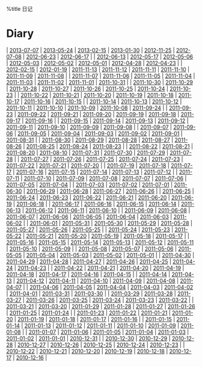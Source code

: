 %title 日记
= Diary =
| [[2013-07-07]] | [[2013-05-24]] | [[2013-02-15]] | [[2013-01-30]] | [[2012-11-25]] | [[2012-07-08]] | [[2012-06-23]] | [[2012-06-17]] |
| [[2012-06-13]] | [[2012-05-17]] | [[2012-05-06]] | [[2012-05-03]] | [[2012-05-02]] | [[2012-05-01]] | [[2012-04-28]] | [[2012-04-23]] |
| [[2012-02-15]] | [[2012-01-19]] | [[2011-11-13]] | [[2011-11-12]] | [[2011-11-11]] | [[2011-11-10]] | [[2011-11-09]] | [[2011-11-08]] |
| [[2011-11-07]] | [[2011-11-06]] | [[2011-11-05]] | [[2011-11-04]] | [[2011-11-03]] | [[2011-11-02]] | [[2011-11-01]] | [[2011-10-31]] |
| [[2011-10-30]] | [[2011-10-29]] | [[2011-10-28]] | [[2011-10-27]] | [[2011-10-26]] | [[2011-10-25]] | [[2011-10-24]] | [[2011-10-23]] |
| [[2011-10-22]] | [[2011-10-21]] | [[2011-10-20]] | [[2011-10-19]] | [[2011-10-18]] | [[2011-10-17]] | [[2011-10-16]] | [[2011-10-15]] |
| [[2011-10-14]] | [[2011-10-13]] | [[2011-10-12]] | [[2011-10-11]] | [[2011-10-10]] | [[2011-10-09]] | [[2011-10-08]] | [[2011-09-24]] |
| [[2011-09-23]] | [[2011-09-22]] | [[2011-09-21]] | [[2011-09-20]] | [[2011-09-19]] | [[2011-09-18]] | [[2011-09-17]] | [[2011-09-16]] |
| [[2011-09-15]] | [[2011-09-14]] | [[2011-09-13]] | [[2011-09-12]] | [[2011-09-11]] | [[2011-09-10]] | [[2011-09-09]] | [[2011-09-08]] |
| [[2011-09-07]] | [[2011-09-06]] | [[2011-09-05]] | [[2011-09-04]] | [[2011-09-03]] | [[2011-09-02]] | [[2011-09-01]] | [[2011-08-31]] |
| [[2011-08-30]] | [[2011-08-29]] | [[2011-08-28]] | [[2011-08-27]] | [[2011-08-26]] | [[2011-08-25]] | [[2011-08-24]] | [[2011-08-23]] |
| [[2011-08-22]] | [[2011-08-21]] | [[2011-08-20]] | [[2011-08-10]] | [[2011-07-31]] | [[2011-07-30]] | [[2011-07-29]] | [[2011-07-28]] |
| [[2011-07-27]] | [[2011-07-26]] | [[2011-07-25]] | [[2011-07-24]] | [[2011-07-23]] | [[2011-07-22]] | [[2011-07-21]] | [[2011-07-20]] |
| [[2011-07-19]] | [[2011-07-18]] | [[2011-07-17]] | [[2011-07-16]] | [[2011-07-15]] | [[2011-07-14]] | [[2011-07-13]] | [[2011-07-12]] |
| [[2011-07-11]] | [[2011-07-10]] | [[2011-07-09]] | [[2011-07-08]] | [[2011-07-07]] | [[2011-07-06]] | [[2011-07-05]] | [[2011-07-04]] |
| [[2011-07-03]] | [[2011-07-02]] | [[2011-07-01]] | [[2011-06-30]] | [[2011-06-29]] | [[2011-06-28]] | [[2011-06-27]] | [[2011-06-26]] |
| [[2011-06-25]] | [[2011-06-24]] | [[2011-06-23]] | [[2011-06-22]] | [[2011-06-21]] | [[2011-06-20]] | [[2011-06-19]] | [[2011-06-18]] |
| [[2011-06-17]] | [[2011-06-16]] | [[2011-06-15]] | [[2011-06-14]] | [[2011-06-13]] | [[2011-06-12]] | [[2011-06-11]] | [[2011-06-10]] |
| [[2011-06-09]] | [[2011-06-08]] | [[2011-06-07]] | [[2011-06-06]] | [[2011-06-05]] | [[2011-06-04]] | [[2011-06-03]] | [[2011-06-02]] |
| [[2011-06-01]] | [[2011-05-31]] | [[2011-05-30]] | [[2011-05-29]] | [[2011-05-28]] | [[2011-05-27]] | [[2011-05-26]] | [[2011-05-25]] |
| [[2011-05-24]] | [[2011-05-23]] | [[2011-05-22]] | [[2011-05-21]] | [[2011-05-20]] | [[2011-05-19]] | [[2011-05-18]] | [[2011-05-17]] |
| [[2011-05-16]] | [[2011-05-15]] | [[2011-05-14]] | [[2011-05-13]] | [[2011-05-12]] | [[2011-05-11]] | [[2011-05-10]] | [[2011-05-09]] |
| [[2011-05-08]] | [[2011-05-07]] | [[2011-05-06]] | [[2011-05-05]] | [[2011-05-04]] | [[2011-05-03]] | [[2011-05-02]] | [[2011-05-01]] |
| [[2011-04-30]] | [[2011-04-29]] | [[2011-04-28]] | [[2011-04-27]] | [[2011-04-26]] | [[2011-04-25]] | [[2011-04-24]] | [[2011-04-23]] |
| [[2011-04-22]] | [[2011-04-21]] | [[2011-04-20]] | [[2011-04-19]] | [[2011-04-18]] | [[2011-04-17]] | [[2011-04-16]] | [[2011-04-15]] |
| [[2011-04-14]] | [[2011-04-13]] | [[2011-04-12]] | [[2011-04-11]] | [[2011-04-10]] | [[2011-04-09]] | [[2011-04-08]] | [[2011-04-07]] |
| [[2011-04-06]] | [[2011-04-05]] | [[2011-04-04]] | [[2011-04-03]] | [[2011-04-02]] | [[2011-04-01]] | [[2011-03-31]] | [[2011-03-30]] |
| [[2011-03-29]] | [[2011-03-28]] | [[2011-03-27]] | [[2011-03-26]] | [[2011-03-25]] | [[2011-03-24]] | [[2011-03-23]] | [[2011-03-22]] |
| [[2011-03-21]] | [[2011-03-20]] | [[2011-01-29]] | [[2011-01-28]] | [[2011-01-27]] | [[2011-01-26]] | [[2011-01-25]] | [[2011-01-24]] |
| [[2011-01-23]] | [[2011-01-22]] | [[2011-01-21]] | [[2011-01-20]] | [[2011-01-19]] | [[2011-01-18]] | [[2011-01-17]] | [[2011-01-16]] |
| [[2011-01-15]] | [[2011-01-14]] | [[2011-01-13]] | [[2011-01-12]] | [[2011-01-11]] | [[2011-01-10]] | [[2011-01-09]] | [[2011-01-08]] |
| [[2011-01-07]] | [[2011-01-06]] | [[2011-01-05]] | [[2011-01-04]] | [[2011-01-03]] | [[2011-01-02]] | [[2011-01-01]] | [[2010-12-31]] |
| [[2010-12-30]] | [[2010-12-29]] | [[2010-12-28]] | [[2010-12-27]] | [[2010-12-26]] | [[2010-12-25]] | [[2010-12-24]] | [[2010-12-23]] |
| [[2010-12-22]] | [[2010-12-21]] | [[2010-12-20]] | [[2010-12-19]] | [[2010-12-18]] | [[2010-12-17]] | [[2010-12-16]] |

<!-- Last modified:  2013-05-24 21:13:18 -->

